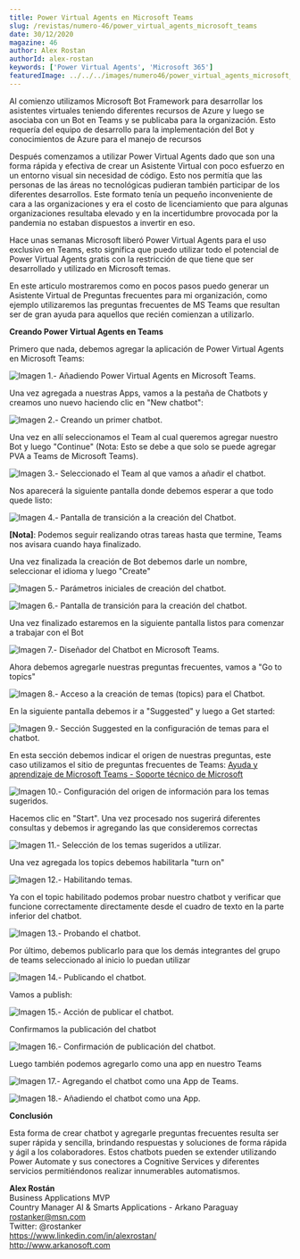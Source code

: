 ```yaml
---
title: Power Virtual Agents en Microsoft Teams
slug: /revistas/numero-46/power_virtual_agents_microsoft_teams
date: 30/12/2020
magazine: 46
author: Alex Rostan
authorId: alex-rostan
keywords: ['Power Virtual Agents', 'Microsoft 365']
featuredImage: ../../../images/numero46/power_virtual_agents_microsoft_teams/image1.png
---
```






Al comienzo utilizamos Microsoft Bot Framework para desarrollar los
asistentes virtuales teniendo diferentes recursos de Azure y luego se
asociaba con un Bot en Teams y se publicaba para la organización. Esto
requería del equipo de desarrollo para la implementación del Bot y
conocimientos de Azure para el manejo de recursos

Después comenzamos a utilizar Power Virtual Agents dado que son una
forma rápida y efectiva de crear un Asistente Virtual con poco esfuerzo
en un entorno visual sin necesidad de código. Esto nos permitía que las
personas de las áreas no tecnológicas pudieran también participar de los
diferentes desarrollos. Este formato tenía un pequeño inconveniente de
cara a las organizaciones y era el costo de licenciamiento que para
algunas organizaciones resultaba elevado y en la incertidumbre provocada
por la pandemia no estaban dispuestos a invertir en eso.

Hace unas semanas Microsoft liberó Power Virtual Agents para el uso
exclusivo en Teams, esto significa que puedo utilizar todo el potencial
de Power Virtual Agents gratis con la restricción de que tiene que ser
desarrollado y utilizado en Microsoft temas.

En este articulo mostraremos como en pocos pasos puedo generar un
Asistente Virtual de Preguntas frecuentes para mi organización, como
ejemplo utilizaremos las preguntas frecuentes de MS Teams que resultan
ser de gran ayuda para aquellos que recién comienzan a utilizarlo.

**Creando Power Virtual Agents en Teams**

Primero que nada, debemos agregar la aplicación de Power Virtual Agents
en Microsoft Teams:

![**Imagen 1.- Añadiendo Power Virtual Agents en Microsoft Teams.**](../../../images/numero46/power_virtual_agents_microsoft_teams/image1.png)


Una vez agregada a nuestras Apps, vamos a la pestaña de Chatbots y
creamos uno nuevo haciendo clic en "New chatbot":

![**Imagen 2.- Creando un primer chatbot.**](../../../images/numero46/power_virtual_agents_microsoft_teams/image2.png)


Una vez en allí seleccionamos el Team al cual queremos agregar nuestro
Bot y luego "Continue" (Nota: Esto se debe a que solo se puede agregar
PVA a Teams de Microsoft Teams).

![**Imagen 3.- Seleccionado el Team al que vamos a añadir el chatbot.**](../../../images/numero46/power_virtual_agents_microsoft_teams/image3.png)


Nos aparecerá la siguiente pantalla donde debemos esperar a que todo
quede listo:

![**Imagen 4.- Pantalla de transición a la creación del Chatbot.**](../../../images/numero46/power_virtual_agents_microsoft_teams/image4.png)


**[Nota]**: Podemos seguir realizando otras tareas hasta que
termine, Teams nos avisara cuando haya finalizado.

Una vez finalizada la creación de Bot debemos darle un nombre,
seleccionar el idioma y luego "Create"

![**Imagen 5.- Parámetros iniciales de creación del chatbot.**](../../../images/numero46/power_virtual_agents_microsoft_teams/image5.png)


![**Imagen 6.- Pantalla de transición para la creación del chatbot.**](../../../images/numero46/power_virtual_agents_microsoft_teams/image6.png)


Una vez finalizado estaremos en la siguiente pantalla listos para
comenzar a trabajar con el Bot

![**Imagen 7.- Diseñador del Chatbot en Microsoft Teams.**](../../../images/numero46/power_virtual_agents_microsoft_teams/image7.png)


Ahora debemos agregarle nuestras preguntas frecuentes, vamos a "Go to
topics"

![**Imagen 8.- Acceso a la creación de temas (topics) para el Chatbot.**](../../../images/numero46/power_virtual_agents_microsoft_teams/image8.png)


En la siguiente pantalla debemos ir a "Suggested" y luego a Get started:

![**Imagen 9.- Sección Suggested en la configuración de temas para el chatbot.**](../../../images/numero46/power_virtual_agents_microsoft_teams/image9.png)


En esta sección debemos indicar el origen de nuestras preguntas, este
caso utilizamos el sitio de preguntas frecuentes de Teams: [Ayuda y
aprendizaje de Microsoft Teams - Soporte técnico de
Microsoft](https://support.microsoft.com/es-es/teams)

![**Imagen 10.- Configuración del origen de información para los temas sugeridos.**](../../../images/numero46/power_virtual_agents_microsoft_teams/image10.png)


Hacemos clic en "Start". Una vez procesado nos sugerirá diferentes
consultas y debemos ir agregando las que consideremos correctas

![**Imagen 11.- Selección de los temas sugeridos a utilizar.**](../../../images/numero46/power_virtual_agents_microsoft_teams/image11.png)


Una vez agregada los topics debemos habilitarla "turn on"

![**Imagen 12.- Habilitando temas.**](../../../images/numero46/power_virtual_agents_microsoft_teams/image12.png)


Ya con el topic habilitado podemos probar nuestro chatbot y verificar
que funcione correctamente directamente desde el cuadro de texto en la
parte inferior del chatbot.

![**Imagen 13.- Probando el chatbot.**](../../../images/numero46/power_virtual_agents_microsoft_teams/image13.png)


Por último, debemos publicarlo para que los demás integrantes del grupo
de teams seleccionado al inicio lo puedan utilizar

![**Imagen 14.- Publicando el chatbot.**](../../../images/numero46/power_virtual_agents_microsoft_teams/image14.png)


Vamos a publish:

![**Imagen 15.- Acción de publicar el chatbot.**](../../../images/numero46/power_virtual_agents_microsoft_teams/image15.png)


Confirmamos la publicación del chatbot

![**Imagen 16.- Confirmación de publicación del chatbot.**](../../../images/numero46/power_virtual_agents_microsoft_teams/image16.png)


Luego también podemos agregarlo como una app en nuestro Teams

![**Imagen 17.- Agregando el chatbot como una App de Teams.**](../../../images/numero46/power_virtual_agents_microsoft_teams/image17.png)


![**Imagen 18.- Añadiendo el chatbot como una App.**](../../../images/numero46/power_virtual_agents_microsoft_teams/image18.png)


**Conclusión**

Esta forma de crear chatbot y agregarle preguntas frecuentes resulta ser
super rápida y sencilla, brindando respuestas y soluciones de forma
rápida y ágil a los colaboradores. Estos chatbots pueden se extender
utilizando Power Automate y sus conectores a Cognitive Services y
diferentes servicios permitiéndonos realizar innumerables automatismos.

**Alex Rostán** <br />
Business Applications MVP <br />
Country Manager AI & Smarts Applications - Arkano Paraguay <br />
rostanker@msn.com <br />
Twitter: @rostanker <br />
https://www.linkedin.com/in/alexrostan/ <br />
http://www.arkanosoft.com <br />